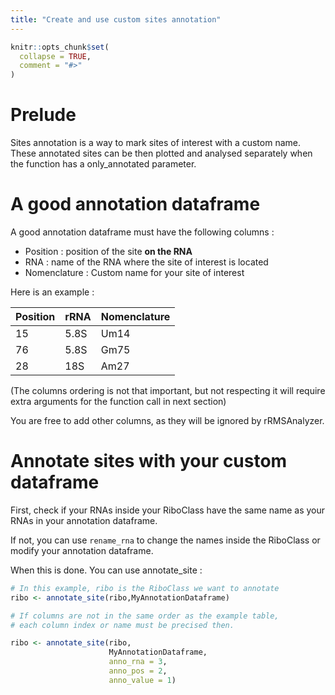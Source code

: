 ```yaml
---
title: "Create and use custom sites annotation"
---
```


```r
knitr::opts_chunk$set(
  collapse = TRUE,
  comment = "#>"
)
```

# Prelude

Sites annotation is a way to mark sites of interest with a custom name. These annotated sites can be then plotted and analysed separately when the function has a only_annotated parameter.

# A good annotation dataframe

A good annotation dataframe must have the following columns :

-   Position : position of the site **on the RNA**
-   RNA : name of the RNA where the site of interest is located
-   Nomenclature : Custom name for your site of interest

Here is an example :

| Position | rRNA | Nomenclature |
|----------|------|--------------|
| 15       | 5.8S | Um14         |
| 76       | 5.8S | Gm75         |
| 28       | 18S  | Am27         |

(The columns ordering is not that important, but not respecting it will require extra arguments for the function call in next section)

You are free to add other columns, as they will be ignored by rRMSAnalyzer.

# Annotate sites with your custom dataframe

First, check if your RNAs inside your RiboClass have the same name as your RNAs in your annotation dataframe.

If not, you can use `rename_rna` to change the names inside the RiboClass or modify your annotation dataframe.

When this is done. You can use annotate_site :
```r
# In this example, ribo is the RiboClass we want to annotate
ribo <- annotate_site(ribo,MyAnnotationDataframe)

# If columns are not in the same order as the example table,
# each column index or name must be precised then.

ribo <- annotate_site(ribo,
                      MyAnnotationDataframe,
                      anno_rna = 3,
                      anno_pos = 2,
                      anno_value = 1)


```

